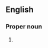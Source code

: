 ==English==
===Proper noun===
{{en-proper noun}}
# {{context|improper|lang=en}} {{alt form|Wade–Giles}}